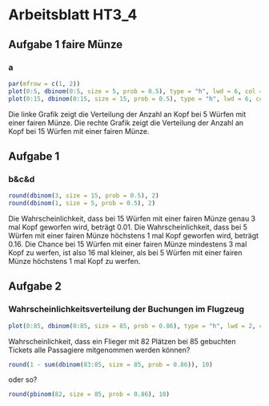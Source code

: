 # Arbeitsblatt HT3_4 {.unnumbered}

## Aufgabe 1 faire Münze
### a

```r
par(mfrow = c(1, 2))
plot(0:5, dbinom(0:5, size = 5, prob = 0.5), type = "h", lwd = 6, col = "lightblue", lend = 2, las = 1, xlab = "k", ylab = "probability", ylim = c(0, 0.4)) 
plot(0:15, dbinom(0:15, size = 15, prob = 0.5), type = "h", lwd = 6, col = "lightblue", lend = 2, las = 1, xlab = "k", ylab = "probability", ylim = c(0, 0.4)) 

```
Die linke Grafik zeigt die Verteilung der Anzahl an Kopf bei 5 Würfen mit einer fairen Münze. Die rechte Grafik zeigt die Verteilung der Anzahl an Kopf bei 15 Würfen mit einer fairen Münze.

## Aufgabe 1 
### b&c&d

```r
round(dbinom(3, size = 15, prob = 0.5), 2)
round(dbinom(1, size = 5, prob = 0.5), 2)
``` 

Die Wahrscheinlichkeit, dass bei 15 Würfen mit einer fairen Münze genau 3 mal Kopf geworfen wird, beträgt 0.01. Die Wahrscheinlichkeit, dass bei 5 Würfen mit einer fairen Münze höchstens 1 mal Kopf geworfen wird, beträgt 0.16.
Die Chance bei 15 Würfen mit einer fairen Münze mindestens 3 mal Kopf zu werfen, ist also 16 mal kleiner, als bei 5 Würfen mit einer fairen Münze höchstens 1 mal Kopf zu werfen.

## Aufgabe 2
### Wahrscheinlichkeitsverteilung der Buchungen im Flugzeug
```r
plot(0:85, dbinom(0:85, size = 85, prob = 0.86), type = "h", lwd = 2, col = "lightblue", lend = 2, las = 1, xlab = "k", ylab = "probability")
```
Wahrscheinlichkeit, dass ein Flieger mit 82 Plätzen bei 85 gebuchten Tickets alle Passagiere mitgenommen werden können?
```r
round(1 - sum(dbinom(83:85, size = 85, prob = 0.86)), 10)
```
oder so?
```r
round(pbinom(82, size = 85, prob = 0.86), 10)
```



